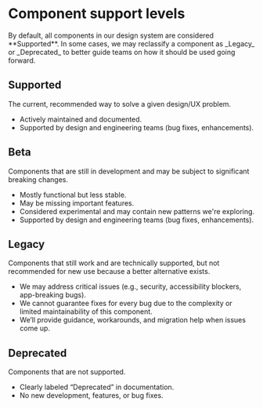 
# Component support levels

<Banner type="notice" dismissible={false}>
By default, all components in our design system are considered **Supported**. In some cases, we may reclassify a
component as _Legacy_ or _Deprecated_ to better guide teams on how it should be used going forward.
</Banner>

## Supported

The current, recommended way to solve a given design/UX problem.

* Actively maintained and documented.
* Supported by design and engineering teams (bug fixes, enhancements).

## Beta

Components that are still in development and may be subject to significant breaking changes.

* Mostly functional but less stable.
* May be missing important features.
* Considered experimental and may contain new patterns we're exploring.
* Supported by design and engineering teams (bug fixes, enhancements).

## Legacy

Components that still work and are technically supported, but not recommended for new use because a better alternative exists.

* We may address critical issues (e.g., security, accessibility blockers, app-breaking bugs).
* We cannot guarantee fixes for every bug due to the complexity or limited maintainability of this component.
* We’ll provide guidance, workarounds, and migration help when issues come up.

## Deprecated

Components that are not supported.

* Clearly labeled “Deprecated” in documentation.
* No new development, features, or bug fixes.
